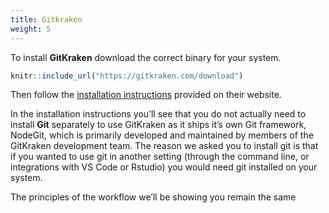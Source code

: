 ```yaml
---
title: Gitkraken
weight: 5
---
```


To install **GitKraken** download the correct binary for your system.


```r
knitr::include_url("https://gitkraken.com/download")
```


Then follow the [installation instructions](https://support.gitkraken.com/how-to-install/) provided on their website. 


In the installation instructions you'll see that you do not actually need to install **Git** separately to use GitKraken as it ships it's own Git framework, NodeGit, which is primarily developed and maintained by members of the GitKraken development team. The reason we asked you to install git is that if you wanted to use git in another setting (through the command line, or integrations with VS Code or Rstudio) you would need git installed on your system.

The principles of the workflow we'll be showing you remain the same
